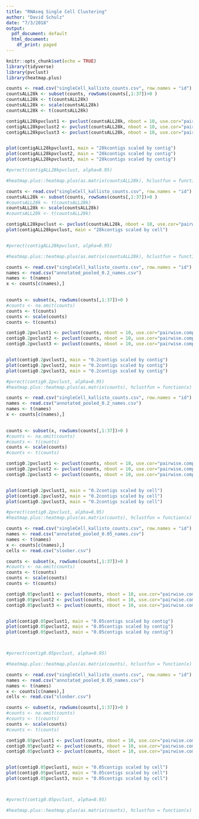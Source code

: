 ```yaml
---
title: "RNAseq Single Cell Clustering"
author: "David Schulz"
date: "7/3/2018"
output:
  pdf_document: default
  html_document:
    df_print: paged
---
```


```r
knitr::opts_chunk$set(echo = TRUE)
library(tidyverse)
library(pvclust)
library(heatmap.plus)
```



```r

counts <- read.csv("singleCell_kallisto_counts.csv", row.names = "id")
countsALL28k <- subset(counts, rowSums(counts[,1:37])>0 )
countsALL28k <- t(countsALL28k)
countsALL28k <- scale(countsALL28k)
countsALL28k <- t(countsALL28k)

contigALL28kpvclust1 <- pvclust(countsALL28k, nboot = 10, use.cor="pairwise.complete.obs", method.dist = "correlation", method.hclust = "ward.D")
contigALL28kpvclust2 <- pvclust(countsALL28k, nboot = 10, use.cor="pairwise.complete.obs", method.dist = "manhattan", method.hclust = "ward.D")
contigALL28kpvclust3 <- pvclust(countsALL28k, nboot = 10, use.cor="pairwise.complete.obs", method.dist = "euclidean", method.hclust = "ward.D")


plot(contigALL28kpvclust1, main = "28kcontigs scaled by contig")
plot(contigALL28kpvclust2, main = "28kcontigs scaled by contig")
plot(contigALL28kpvclust3, main = "28kcontigs scaled by contig")

#pvrect(contigALL28kpvclust, alpha=0.95)

#heatmap.plus::heatmap.plus(as.matrix(countsALL28k), hclustfun = function(x) hclust(x,method = 'ward.D'), distfun = function(y) dist(y,method = 'manhattan'))
```

```r

counts <- read.csv("singleCell_kallisto_counts.csv", row.names = "id")
countsALL28k <- subset(counts, rowSums(counts[,1:37])>0 )
#countsALL28k <- t(countsALL28k)
countsALL28k <- scale(countsALL28k)
#countsALL28k <- t(countsALL28k)

contigALL28kpvclust <- pvclust(countsALL28k, nboot = 10, use.cor="pairwise.complete.obs", method.dist = "correlation", method.hclust = "ward.D")
plot(contigALL28kpvclust, main = "28kcontigs scaled by cell")


#pvrect(contigALL28kpvclust, alpha=0.95)

#heatmap.plus::heatmap.plus(as.matrix(countsALL28k), hclustfun = function(x) hclust(x,method = 'ward.D'), distfun = function(y) dist(y,method = 'manhattan'))
```


```r

counts <- read.csv("singleCell_kallisto_counts.csv", row.names = "id")
names <- read.csv("annotated_pooled_0.2_names.csv")
names <- t(names)
x <- counts[c(names),]
 

counts <- subset(x, rowSums(counts[,1:37])>0 )
#counts <- na.omit(counts)
counts <- t(counts)
counts <- scale(counts)
counts <- t(counts)

contig0.2pvclust1 <- pvclust(counts, nboot = 10, use.cor="pairwise.complete.obs", method.dist = "correlation", method.hclust = "ward.D")
contig0.2pvclust2 <- pvclust(counts, nboot = 10, use.cor="pairwise.complete.obs", method.dist = "manhattan", method.hclust = "ward.D")
contig0.2pvclust3 <- pvclust(counts, nboot = 10, use.cor="pairwise.complete.obs", method.dist = "euclidean", method.hclust = "ward.D")


plot(contig0.2pvclust1, main = "0.2contigs scaled by contig")
plot(contig0.2pvclust2, main = "0.2contigs scaled by contig")
plot(contig0.2pvclust3, main = "0.2contigs scaled by contig")

#pvrect(contig0.2pvclust, alpha=0.95)
#heatmap.plus::heatmap.plus(as.matrix(counts), hclustfun = function(x) hclust(x,method = 'ward.D'), distfun = function(y) dist(y,method = 'manhattan'))
```

```r

counts <- read.csv("singleCell_kallisto_counts.csv", row.names = "id")
names <- read.csv("annotated_pooled_0.2_names.csv")
names <- t(names)
x <- counts[c(names),]
 

counts <- subset(x, rowSums(counts[,1:37])>0 )
#counts <- na.omit(counts)
#counts <- t(counts)
counts <- scale(counts)
#counts <- t(counts)

contig0.2pvclust1 <- pvclust(counts, nboot = 10, use.cor="pairwise.complete.obs", method.dist = "correlation", method.hclust = "ward.D")
contig0.2pvclust2 <- pvclust(counts, nboot = 10, use.cor="pairwise.complete.obs", method.dist = "manhattan", method.hclust = "ward.D")
contig0.2pvclust3 <- pvclust(counts, nboot = 10, use.cor="pairwise.complete.obs", method.dist = "euclidean", method.hclust = "ward.D")


plot(contig0.2pvclust1, main = "0.2contigs scaled by cell")
plot(contig0.2pvclust2, main = "0.2contigs scaled by cell")
plot(contig0.2pvclust3, main = "0.2contigs scaled by cell")

#pvrect(contig0.2pvclust, alpha=0.95)
#heatmap.plus::heatmap.plus(as.matrix(counts), hclustfun = function(x) hclust(x,method = 'ward.D'), distfun = function(y) dist(y,method = 'manhattan'))
```


```r

counts <- read.csv("singleCell_kallisto_counts.csv", row.names = "id")
names <- read.csv("annotated_pooled_0.05_names.csv")
names <- t(names)
x <- counts[c(names),]
cells <- read.csv("sloober.csv") 

counts <- subset(x, rowSums(counts[,1:37])>0 )
#counts <- na.omit(counts)
counts <- t(counts)
counts <- scale(counts)
counts <- t(counts)

contig0.05pvclust1 <- pvclust(counts, nboot = 10, use.cor="pairwise.complete.obs", method.dist = "correlation", method.hclust = "ward.D")
contig0.05pvclust2 <- pvclust(counts, nboot = 10, use.cor="pairwise.complete.obs", method.dist = "manhattan", method.hclust = "ward.D")
contig0.05pvclust3 <- pvclust(counts, nboot = 10, use.cor="pairwise.complete.obs", method.dist = "euclidean", method.hclust = "ward.D")


plot(contig0.05pvclust1, main = "0.05contigs scaled by contig")
plot(contig0.05pvclust2, main = "0.05contigs scaled by contig")
plot(contig0.05pvclust3, main = "0.05contigs scaled by contig")



#pvrect(contig0.05pvclust, alpha=0.95)

#heatmap.plus::heatmap.plus(as.matrix(counts), hclustfun = function(x) hclust(x,method = 'ward.D'), distfun = function(y) dist(y,method = 'manhattan'))
```
```r

counts <- read.csv("singleCell_kallisto_counts.csv", row.names = "id")
names <- read.csv("annotated_pooled_0.05_names.csv")
names <- t(names)
x <- counts[c(names),]
cells <- read.csv("sloober.csv") 

counts <- subset(x, rowSums(counts[,1:37])>0 )
#counts <- na.omit(counts)
#counts <- t(counts)
counts <- scale(counts)
#counts <- t(counts)

contig0.05pvclust1 <- pvclust(counts, nboot = 10, use.cor="pairwise.complete.obs", method.dist = "correlation", method.hclust = "ward.D")
contig0.05pvclust2 <- pvclust(counts, nboot = 10, use.cor="pairwise.complete.obs", method.dist = "manhattan", method.hclust = "ward.D")
contig0.05pvclust3 <- pvclust(counts, nboot = 10, use.cor="pairwise.complete.obs", method.dist = "euclidean", method.hclust = "ward.D")


plot(contig0.05pvclust1, main = "0.05contigs scaled by cell")
plot(contig0.05pvclust2, main = "0.05contigs scaled by cell")
plot(contig0.05pvclust3, main = "0.05contigs scaled by cell")



#pvrect(contig0.05pvclust, alpha=0.95)

#heatmap.plus::heatmap.plus(as.matrix(counts), hclustfun = function(x) hclust(x,method = 'ward.D'), distfun = function(y) dist(y,method = 'manhattan'))
```